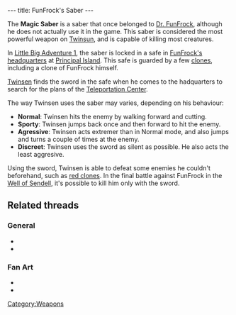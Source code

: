 ---
title: FunFrock's Saber
---

{{Weapon|
Name=FunFrock's Saber|
Image=Funfrock's saber.png|
Enemy=All enemies|
Rate=Slow/Fast, depending on behaviour|
Damage=A lot|
Range=Melee}}

The '''Magic Saber''' is a saber that once belonged to [[Dr. FunFrock]], although he does not actually use it in the game. This saber is considered the most powerful weapon on [[Twinsun]], and is capable of killing most creatures.

In [[Little Big Adventure 1]], the saber is locked in a safe in [[FunFrock's headquarters]] at [[Principal Island]]. This safe is guarded by a few [[clones]], including a clone of FunFrock himself.

[[Twinsen]] finds the sword in the safe when he comes to the hadquarters to search for the plans of the [[Teleportation Center]]. 

The way Twinsen uses the saber may varies, depending on his behaviour:
* '''Normal''': Twinsen hits the enemy by walking forward and cutting.
* '''Sporty''': Twinsen jumps back once and then forward to hit the enemy.
* '''Agressive''': Twinsen acts extremer than in Normal mode, and also jumps and turns a couple of times at the enemy.
* '''Discreet''': Twinsen uses the sword as silent as possible. He also acts the least aggresive.

Using the sword, Twinsen is able to defeat some enemies he couldn't beforehand, such as [[red clones]]. In the final battle against FunFrock in the [[Well of Sendell]], it's possible to kill him only with the sword.

==Related threads==
===General===
* {{thread|id=9869|title=Get the Sword at start of game}}
* {{thread|id=5932|title=LBA2 Mysteries}}

===Fan Art===
* {{thread|id=11291|title=The Heir}}
* {{thread|id=1264|title=My version of twinsens sword:)}}

[[Category:Weapons]]
